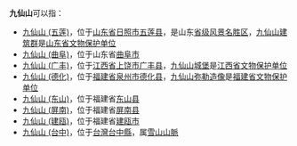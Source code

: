 '''九仙山'''可以指：
* [[九仙山_(五莲)|九仙山 (五莲)]]，位于[[山东省|山东省]][[日照市|日照市]][[五莲县|五莲县]]，是山东[[中国省级风景名胜区|省级风景名胜区]]，[[九仙山建筑群|九仙山建筑群]]是[[山东省文物保护单位|山东省文物保护单位]]
* [[九仙山_(曲阜)|九仙山 (曲阜)]]，位于山东省[[曲阜市|曲阜市]]
* [[九仙山_(广丰)|九仙山 (广丰)]]，位于[[江西省|江西省]][[上饶市|上饶市]][[广丰县|广丰县]]，[[九仙山城堡|九仙山城堡]]是[[江西省文物保护单位|江西省文物保护单位]]
* [[九仙山_(德化)|九仙山 (德化)]]，位于[[福建省|福建省]][[泉州市|泉州市]][[德化县|德化县]]，[[九仙山弥勒造像|九仙山弥勒造像]]是[[福建省文物保护单位|福建省文物保护单位]]
* [[九仙山_(东山)|九仙山 (东山)]]，位于福建省[[东山县|东山县]]
* [[九仙山_(屏南)|九仙山 (屏南)]]，位于福建省[[屏南县|屏南县]]
* [[九仙山_(建瓯)|九仙山 (建瓯)]]，位于福建省[[建瓯市|建瓯市]]
* [[九仙山_(台中)|九仙山 (台中)]]，位于[[台灣|台灣]][[台中縣|台中縣]]，属[[雪山山脈|雪山山脈]]

{{disambig|J|cat=三字地名消歧义}}